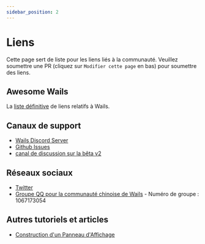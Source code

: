 ```yaml
---
sidebar_position: 2
---
```


# Liens

Cette page sert de liste pour les liens liés à la communauté. Veuillez soumettre une PR (cliquez sur `Modifier cette page` en bas) pour soumettre des liens.

## Awesome Wails

La [liste définitive](https://github.com/wailsapp/awesome-wails) de liens relatifs à Wails.

## Canaux de support

- [Wails Discord Server](https://discord.gg/JDdSxwjhGf)
- [Github Issues](https://github.com/wailsapp/wails/issues)
- [canal de discussion sur la bêta v2](https://github.com/wailsapp/wails/discussions/828)

## Réseaux sociaux

- [Twitter](https://twitter.com/wailsapp)
- [Groupe QQ pour la communauté chinoise de Wails](https://qm.qq.com/cgi-bin/qm/qr?k=PmIURne5hFGNd7QWzW5qd6FV-INEjNJv&jump_from=webapi) - Numéro de groupe : 1067173054

## Autres tutoriels et articles
- [Construction d'un Panneau d'Affichage](https://blog.customct.com/building-bulletin-board)
